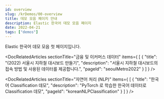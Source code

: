 ```yaml
---
id: overview
slug: /krDemos/00-overview
title: 데모 모음 페이지 안내
description: Elastic 한국어 데모 모음 페이지
date: 2022-04-21
tags: ["demos"]
---
```


Elastic 한국어 데모 모음 첫 페이지입니다.

<DocLandingHero
  title="Elastic 데모 모음"
  description="Elastic 한국 지사, 파트너사 및 커뮤니티에서 제작된 Elastic 데모 활용 방법을 모아놓은 페이지 입니다. 모든 저작물에 대한 권리는 작성자와 Elastic 사에 있으며 본 데모를 사내 교육, 학교 수업, 개인 기록물 등에 활용하고자 하시는 분들은 출처를 밝히고 사용 여부를 알려 주시기 바랍니다."
  icon="dashboardApp"
/>

<DocRelatedArticles sectionTitle="금융 및 이커머스 데이터"
  items={
    [
      {
        "title": "(2022) 서울시 지하철 대시보드 만들기",
        "description": "서울시 지하철 대시보드의 접속 방법 및 사용된 데이터를 제공합니다.",
        "pageId": "seoulMetro2022"
      }
    ]
  }
/>

<DocRelatedArticles sectionTitle="자연어 처리 (NLP)"
  items={
    [
      {
        "title": "한국어 Classification 데모",
        "description": "PyTorch 로 학습한 한국어 데이터로 Classification 데모",
        "pageId": "koreanNLPClassification"
      }
    ]
  }
/>
